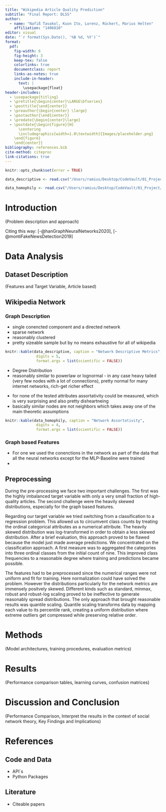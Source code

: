 ```yaml
---
title: "Wikipedia Article Quality Prediction"
subtitle: "Final Report: DLSS"
author: 
  - name: "Nafiß Tavakol, Kuon Ito, Lorenz, Rückert, Marius Helten"
    affiliation: "1406810"
editor: visual
date: "`r format(Sys.Date(), '%B %d, %Y')`" 
format:
  pdf:
    fig-width: 6
    fig-height: 3
    keep-tex: false  
    colorlinks: true
    documentclass: report
    links-as-notes: true
    include-in-header: 
      text: |
        \usepackage{float}
header-includes:
  - \usepackage{titling}  
  - \pretitle{\begin{center}\LARGE\bfseries} 
  - \posttitle{\end{center}}  
  - \preauthor{\begin{center} \large} 
  - \postauthor{\end{center}} 
  - \predate{\begin{center}\large} 
  - \postdate{\begin{figure}[H]
      \centering
      \includegraphics[width=1.0\textwidth]{Images/placeholder.png}
    \end{figure}
    \end{center}} 
bibliography: references.bib
cite-method: citeproc
link-citations: true
---
```


```r
knitr::opts_chunk$set(error = TRUE)
```

```r
data_descriptive <- read.csv("/Users/ramius/Desktop/CodeVault/01_Project/Uni/DLSS_DeepLearningforSocialScientists/Final_Project/DLSS-WAQP/2_FinalReport/Tables/Wiki_metrics.csv")

data_homophily <- read.csv("/Users/ramius/Desktop/CodeVault/01_Project/Uni/DLSS_DeepLearningforSocialScientists/Final_Project/DLSS-WAQP/2_FinalReport/Tables/Wiki_assortativity.csv")
```

# Introduction

(Problem description and approach)

Citing this way: [-@hanGraphNeuralNetworks2020], [-@montiFakeNewsDetection2019]

# Data Analysis

## Dataset Description 

(Features and Target Variable, Article based)

## Wikipedia Network

### Graph Description

- single conencted component and a directed network
- sparse network
- reasonably clustered
- pretty sizeable sample but by no means exhaustive for all of wikipedia


```r
knitr::kable(data_descriptive, caption = "Network Descriptive Metrics", 
              digits = 5, 
              format.args = list(scientific = FALSE))
```

- Degree Distribution 
- reasonably similar to powerlaw or lognormal - in any case heavy tailed (very few nodes with a lot of connections), pretty normal for many internet networks, rich-get richer effect 

\begin{figure}[H]
    \centering
    \includegraphics[width=\textwidth, height=5cm, keepaspectratio]{Images/Degree_PowerLaw.png}
    \caption{Wikipedia Graph - Degree Distribution and Power Law Analysis}
    \label{fig:pca_combined}
\end{figure}

- for none of the tested attributes assortativity could be measured, which is very surprising and also pretty disheartneing 
- basically similar nodes are not neighbors which takes away one of the main theoretic assumptions 

```r
knitr::kable(data_homophily, caption = "Network Assortativity", 
              digits = 4, 
              format.args = list(scientific = FALSE))
```

### Graph based Features 

- For one we used the conenctions in the network as part of the data that all the neural networks except for the MLP-Baseline were trained
- 

## Preprocessing

During the pre-processing we face two important challenges. The first was the highly imbalanced target variable with only a very small fraction of high-quality articles. The second challenge were the heavily skewed distributions, especially for the graph based features. 

Regarding our target variable we tried switching from a classification to a regression problem. This allowed us to circumvent class counts by treating the ordinal categorical attributes as a numerical attribute. The heavily skewed distribution was log-transformed in order to obtain a less skewed distribution. After a brief evaluation, this approach proved to be flawed because the model just made average predictions.
We concentrated on the classification approach. A first measure was to aggregated the categories into three ordinal classes from the initial count of nine. This improved class frequencies to a reasonable degree where training and predictions became possible. 

The features had to be preprocessed since the numerical ranges were not uniform and fit for training. Here normalization could have solved the problem. However the distributions particularly for the network metrics are immensely positvely skewed. Different kinds such as standard, minmax, robust and robust-log scaling proved to be ineffective to generate reasonably spread distributions. The only approach that brought reasonable results was quantile scaling. Quantile scaling transforms data by mapping each value to its percentile rank, creating a uniform distribution where extreme outliers get compressed while preserving relative order. 

# Methods

(Model architectures, training procedures, evaluation metrics)

# Results

(Performance comparison tables, learning curves, confusion matrices)

# Discussion and Conclusion

(Performance Comparison, Interpret the results in the context of social network theory, Key Findings and Implications)

# References

## Code and Data

-   API´s
-   Python Packages

## Literature

-   Citeable papers